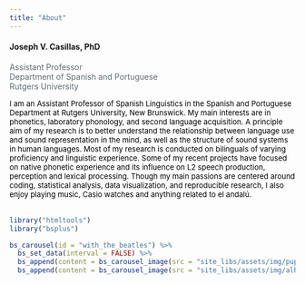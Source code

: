 ```yaml
---
title: "About"
---
```


<div class="row">
 <div class="col-md-7">
  <h4>Joseph V. Casillas, PhD</h4>
  <h5bio align="right">Assistant Professor</br>
  Department of Spanish and Portuguese</br>
  Rutgers University</h5bio>

  <pbio align="justify">
  I am an Assistant Professor of Spanish Linguistics in the Spanish and 
  Portuguese Department at Rutgers University, New Brunswick. My main interests 
  are in phonetics, laboratory phonology, and second language acquisition. A 
  principle aim of my research is to better understand the relationship between 
  language use and sound representation in the mind, as well as the structure 
  of sound systems in human languages. Most of my research is conducted on 
  bilinguals of varying proficiency and linguistic experience. Some of my 
  recent projects have focused on native phonetic experience and its influence 
  on L2 speech production, perception and lexical processing. Though my main 
  passions are centered around coding, statistical analysis, data visualization, 
  and reproducible research, I also enjoy playing music, Casio watches and 
  anything related to el andalú.
  </pbio>
 </div>

<!--
 <div class="col-md-5">
  </br>
  <div class="thumbnail">
  <img src="./site_libs/assets/img/pups.jpg">
  </div>
 </div>
</div>
-->


 <div class="col-md-5">
  </br>
  <div class="thumbnail">
  
```r
library("htmltools")
library("bsplus")
```

```r
bs_carousel(id = "with_the_beatles") %>%
  bs_set_data(interval = FALSE) %>%
  bs_append(content = bs_carousel_image(src = "site_libs/assets/img/pups.jpg")) %>%
  bs_append(content = bs_carousel_image(src = "site_libs/assets/img/alhambra.jpg"))
```

  </div>
 </div>
</div>




<style>
h5bio {
	color: #5f6a72;
	text-align: right;
}

pbio {
	font-size: 13px !important;
	color: black;
}
</style>


<!-- 
<p align="justify">
After studying Psychology, I moved to Cádiz, Spain, where I taught English as a second language at a variety of different levels for around six years. I completed my M.A. in Spanish Philology with a concentration in linguistics at Middlebury College where I have been a student in both the Spanish and French Schools, as well as a bilingual assistant in the Spanish School, and more recently as faculty in the undergraduate Spanish program. I am currently a doctoral candidate at the University of Arizona where I teach undergraduate Spanish and Linguistics. My main interests are in phonetics/phonology, second language acquisition, and linguistic attitudes. My recent research has focused on native phonetic experience and its influence on L2 speech production, perception and lexical processing. I enjoy playing music, new technology, Casio watches and anything that has to do with el andalú.
</p> 
-->




